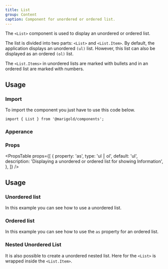 ```yaml
---
title: List
group: Content
caption: Component for unordered or ordered list.
---
```


The `<List>` component is used to display an unordered or ordered list.

The list is divided into two parts: `<List>` and `<List.Item>`.
By default, the application displays an unordered `(ul)` list. However, this list can also be displayed as an ordered `(ol)` list.

The `<List.Items>` in unordered lists are marked with bullets and in an ordered list are marked with numbers.

## Usage

### Import

To import the component you just have to use this code below.

```tsx
import { List } from '@marigold/components';
```

### Apperance

<AppearanceTable component={title} />

### Props

<PropsTable
  props={[
    {
      property: 'as',
      type: 'ul ⎮ ol',
      default: 'ul',
      description:
        'Displaying a unordered or ordered list for showing Information',
    },
  ]}
/>

## Usage

### Unordered list

In this example you can see how to use a unordered list.

<ComponentDemo file="./simple-list.demo.tsx" />

### Ordered list

In this example you can see how to use the `as` property for an ordered list.

<ComponentDemo file="./list-ordered.demo.tsx" />

### Nested Unordered List

It is also possible to create a unordered nested list. Here for the `<List>` is wrapped inside the `<List.Item>`.

<ComponentDemo file="./list-unorded-stacked.demo.tsx" />
